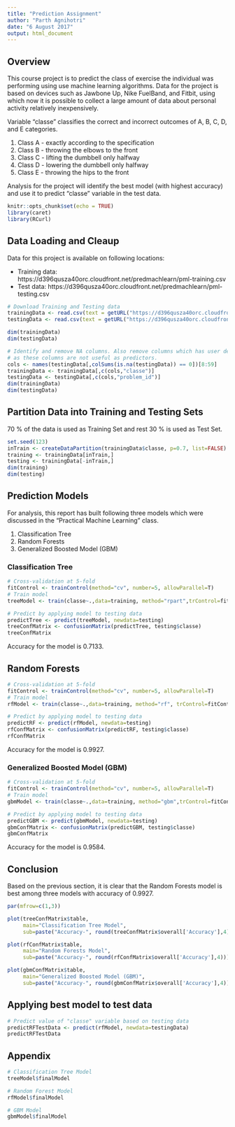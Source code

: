 ```yaml
---
title: "Prediction Assignment"
author: "Parth Agnihotri"
date: "6 August 2017"
output: html_document
---
```


## Overview

This course project is to predict the class of exercise the individual was performing using use machine learning algorithms. Data for the project is based on devices such as Jawbone Up, Nike FuelBand, and Fitbit, using which now it is possible to collect a large amount of data about personal activity relatively inexpensively. 

Variable "classe" classifies the correct and incorrect outcomes of A, B, C, D, and E categories. 

1. Class A - exactly according to the specification 
2. Class B - throwing the elbows to the front 
3. Class C - lifting the dumbbell only halfway 
4. Class D - lowering the dumbbell only halfway 
5. Class E - throwing the hips to the front

Analysis for the project will identify the best model (with highest accuracy) and use it to predict "classe" variable in the test data.

```r
knitr::opts_chunk$set(echo = TRUE)
library(caret)
library(RCurl)
```

## Data Loading and Cleaup

Data for this project is available on following locations:

* Training data: https://d396qusza40orc.cloudfront.net/predmachlearn/pml-training.csv
* Test data: https://d396qusza40orc.cloudfront.net/predmachlearn/pml-testing.csv

```r
# Download Training and Testing data
trainingData <- read.csv(text = getURL("https://d396qusza40orc.cloudfront.net/predmachlearn/pml-training.csv"))
testingData <- read.csv(text = getURL("https://d396qusza40orc.cloudfront.net/predmachlearn/pml-testing.csv"))

dim(trainingData)
dim(testingData)

# Identify and remove NA columns. Also remove columns which has user details
# as these columns are not useful as predictors.
cols <- names(testingData[,colSums(is.na(testingData)) == 0])[8:59]
trainingData <- trainingData[,c(cols,"classe")]
testingData <- testingData[,c(cols,"problem_id")]
dim(trainingData)
dim(testingData)

```

## Partition Data into Training and Testing Sets

70 % of the data is used as Training Set and rest 30 % is used as Test Set.

```r
set.seed(123)
inTrain <- createDataPartition(trainingData$classe, p=0.7, list=FALSE)
training <- trainingData[inTrain,]
testing <- trainingData[-inTrain,]
dim(training) 
dim(testing)
```

## Prediction Models

For analysis, this report has built following three models which were discussed in the "Practical Machine Learning" class.

1. Classification Tree
2. Random Forests
3. Generalized Boosted Model (GBM)

### Classification Tree

```r
# Cross-validation at 5-fold
fitControl <- trainControl(method="cv", number=5, allowParallel=T)
# Train model
treeModel <- train(classe~.,data=training, method="rpart",trControl=fitControl, tuneLength = 10)

# Predict by applying model to testing data
predictTree <- predict(treeModel, newdata=testing)
treeConfMatrix <- confusionMatrix(predictTree, testing$classe)
treeConfMatrix
```

Accuracy for the model is 0.7133.

## Random Forests

```r
# Cross-validation at 5-fold
fitControl <- trainControl(method="cv", number=5, allowParallel=T)
# Train model
rfModel <- train(classe~.,data=training, method="rf", trControl=fitControl, verbose=F)

# Predict by applying model to testing data
predictRF <- predict(rfModel, newdata=testing)
rfConfMatrix <- confusionMatrix(predictRF, testing$classe)
rfConfMatrix
```

Accuracy for the model is 0.9927.

### Generalized Boosted Model (GBM)

```r
# Cross-validation at 5-fold
fitControl <- trainControl(method="cv", number=5, allowParallel=T)
# Train model
gbmModel <- train(classe~.,data=training, method="gbm",trControl=fitControl, verbose=F)

# Predict by applying model to testing data
predictGBM <- predict(gbmModel, newdata=testing)
gbmConfMatrix <- confusionMatrix(predictGBM, testing$classe)
gbmConfMatrix
```

Accuracy for the model is 0.9584.

## Conclusion

Based on the previous section, it is clear that the Random Forests model is best among three models with accuracy of 0.9927.

```r
par(mfrow=c(1,3))

plot(treeConfMatrix$table, 
     main="Classification Tree Model", 
     sub=paste("Accuracy-", round(treeConfMatrix$overall['Accuracy'],4)))

plot(rfConfMatrix$table, 
     main="Random Forests Model", 
     sub=paste("Accuracy-", round(rfConfMatrix$overall['Accuracy'],4)))

plot(gbmConfMatrix$table, 
     main="Generalized Boosted Model (GBM)", 
     sub=paste("Accuracy-", round(gbmConfMatrix$overall['Accuracy'],4)))
```

## Applying best model to test data

```r
# Predict value of "classe" variable based on testing data
predictRFTestData <- predict(rfModel, newdata=testingData)
predictRFTestData
```

## Appendix

```r
# Classification Tree Model
treeModel$finalModel

# Random Forest Model
rfModel$finalModel

# GBM Model
gbmModel$finalModel
```

